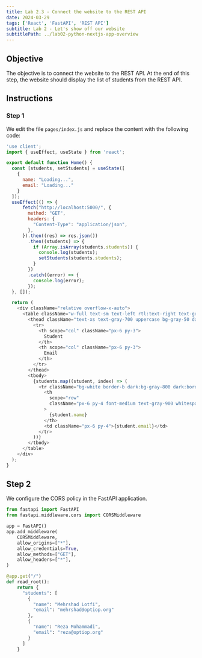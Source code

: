 ```yaml
---
title: Lab 2.3 - Connect the website to the REST API
date: 2024-03-29
tags: ['React', 'FastAPI', 'REST API']
subtitle: Lab 2 - Let's show off our website
subtitlePath: ../lab02-python-nextjs-app-overview
---
```


## Objective
The objective is to connect the website to the REST API. 
At the end of this step, the website should display the list 
of students from the REST API. 

## Instructions

### Step 1
We edit the file `pages/index.js` and replace the content with the following code:

```javascript
'use client';
import { useEffect, useState } from 'react';

export default function Home() {
  const [students, setStudents] = useState([
    {
      name: "Loading...",
      email: "Loading..."
    }
  ]);
  useEffect(() => {
      fetch("http://localhost:5000/", {
        method: "GET",
        headers: {
          "Content-Type": "application/json",
        },
      }).then((res) => res.json())
        .then((students) => {
          if (Array.isArray(students.students)) {
            console.log(students);
            setStudents(students.students);
          }
        })
        .catch((error) => {
          console.log(error);
        });
  }, []);

  return (
    <div className="relative overflow-x-auto">
      <table className="w-full text-sm text-left rtl:text-right text-gray-500 dark:text-gray-400">
        <thead className="text-xs text-gray-700 uppercase bg-gray-50 dark:bg-gray-700 dark:text-gray-400">
          <tr>
            <th scope="col" className="px-6 py-3">
              Student
            </th>
            <th scope="col" className="px-6 py-3">
              Email
            </th>
          </tr>
        </thead>
        <tbody>
          {students.map((student, index) => (
            <tr className="bg-white border-b dark:bg-gray-800 dark:border-gray-700" key={index}>
              <th
                scope="row"
                className="px-6 py-4 font-medium text-gray-900 whitespace-nowrap dark:text-white"
              >
                {student.name}
              </th>
              <td className="px-6 py-4">{student.email}</td>
            </tr>
          ))}
        </tbody>
      </table>
    </div>
  );
}
```

## Step 2
We configure the CORS policy in the FastAPI application.

```python
from fastapi import FastAPI
from fastapi.middleware.cors import CORSMiddleware

app = FastAPI()
app.add_middleware(
	CORSMiddleware,
	allow_origins=["*"],
	allow_credentials=True,
	allow_methods=["GET"],
	allow_headers=["*"],
)

@app.get("/")
def read_root():
    return {
	  "students": [
	    {
	      "name": "Mehrshad Lotfi",
	      "email": "mehrshad@optiop.org"
	    },
	    {
	      "name": "Reza Mohammadi",
	      "email": "reza@optiop.org"
	    }
	  ]
	}
```
